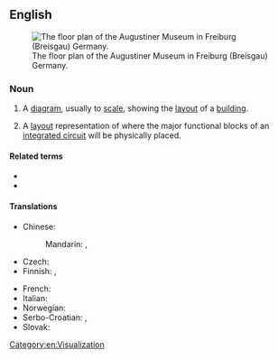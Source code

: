 {{also|floorplan|floor-plan}}
==English==
{{wikipedia}}
[[Image:Floorplan Augustinermuseum freiburg.png|thumb|right|The floor plan of the Augustiner Museum in Freiburg (Breisgau) Germany.]]

===Noun===
{{en-noun}}

# {{lb|en|architecture}} A [[diagram]], usually to [[scale]], showing the [[layout]] of a [[building]].
# {{lb|en|electronics}} A [[layout]] representation of where the major functional blocks of an [[integrated circuit]] will be physically placed.

====Related terms====
* {{l|en|floorplanning}}
* {{l|en|floor plan lending}}

====Translations====
{{trans-top|diagram}}
* Chinese:
*: Mandarin: {{t+|cmn|平面圖}}, {{t+|cmn|平面图|tr=píngmiàntú}}
* Czech: {{t|cs|půdorys|m}}
* Finnish: {{t+|fi|pohjapiirros}}, {{t+|fi|pohjapiirustus}}
{{trans-mid}}
* French: {{t|fr|plan de niveau|m}}
* Italian: {{t+|it|pianta|f}}
* Norwegian: {{t|no|planløsning|m}}
* Serbo-Croatian: {{t|sh|тлоцрт|m}}, {{t+|sh|tlocrt|m}}
* Slovak: {{t|sk|pôdorys|m}}
{{trans-bottom}}

[[Category:en:Visualization]]